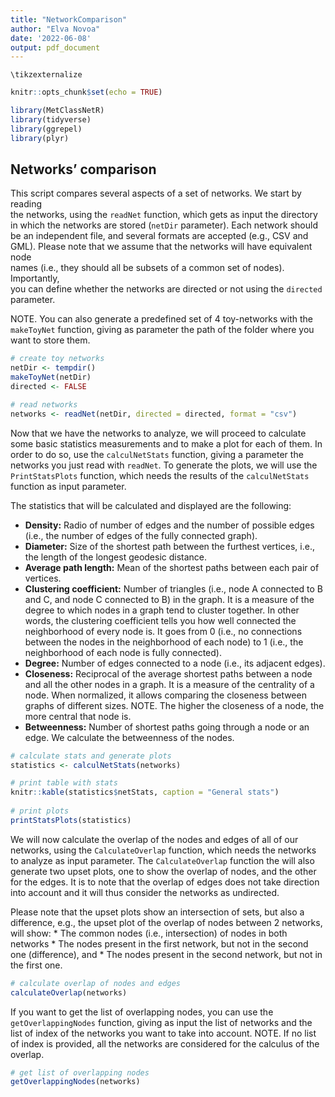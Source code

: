 ```yaml
---
title: "NetworkComparison"
author: "Elva Novoa"
date: '2022-06-08'
output: pdf_document
---
```


```cat
\tikzexternalize
```


```r
knitr::opts_chunk$set(echo = TRUE)

library(MetClassNetR)
library(tidyverse)
library(ggrepel)
library(plyr)
```

## Networks' comparison

This script compares several aspects of a set of networks. We start by reading  
the networks, using the `readNet` function, which gets as input the directory
in which the networks are stored (`netDir` parameter). Each network 
should be an independent file, and several formats are accepted (e.g., CSV and 
GML). Please note that we assume that the networks will have equivalent node  
names (i.e., they should all be subsets of a common set of nodes). Importantly,  
you can define whether the networks are directed or not using the `directed` 
parameter.

NOTE. You can also generate a predefined set of 4 toy-networks with the 
`makeToyNet` function, giving as parameter the path of the folder where you 
want to store them.

```r
# create toy networks
netDir <- tempdir()
makeToyNet(netDir)
directed <- FALSE

# read networks
networks <- readNet(netDir, directed = directed, format = "csv")

```

Now that we have the networks to analyze, we will proceed to calculate some 
basic statistics measurements and to make a plot for each of them. In order to 
do so, use the `calculNetStats` function, giving a parameter the networks you 
just read with `readNet`. To generate the plots, we will use the 
`PrintStatsPlots` function, which needs the results of the `calculNetStats` 
function as input parameter.

The statistics that will be calculated and displayed are the following:

* **Density:** Radio of number of edges and the number of possible edges (i.e.,
the number of edges of the fully connected graph).
* **Diameter:** Size of the shortest path between the furthest vertices, i.e.,
the length of the longest geodesic distance.
* **Average path length:** Mean of the shortest paths between each pair of
vertices.
* **Clustering coefficient:** Number of triangles (i.e., node A connected to
B and C, and node C connected to B) in the graph. It is a measure of the degree
to which nodes in a graph tend to cluster together. In other words, the 
clustering coefficient tells you how well connected the neighborhood of 
every node is. It goes from 0 (i.e., no connections between the nodes in the 
neighborhood of each node) to 1 (i.e., the neighborhood of each node is fully 
connected).
* **Degree:** Number of edges connected to a node (i.e., its adjacent edges).
* **Closeness:** Reciprocal of the average shortest paths between a node and 
all the other nodes in a graph. It is a measure of the centrality of a node. 
When normalized, it allows comparing the closeness between graphs of different 
sizes. NOTE. The higher the closeness of a node, the more central that node is.
* **Betweenness:** Number of shortest paths going through a node or an edge. 
We calculate the betweenness of the nodes.

```r
# calculate stats and generate plots
statistics <- calculNetStats(networks)

# print table with stats 
knitr::kable(statistics$netStats, caption = "General stats")
  
# print plots
printStatsPlots(statistics)
```

We will now calculate the overlap of the nodes and edges of all of our 
networks, using the `CalculateOverlap` function, which needs the networks to 
analyze as input parameter. The `CalculateOverlap` function the will also 
generate two upset plots, one to show the overlap of nodes, and the other for 
the edges. It is to note that the overlap of edges does not take direction into 
account and it will thus consider the networks as undirected.

Please note that the upset plots show an intersection of sets, but also a
difference, e.g., the upset plot of the overlap of nodes between 2 networks, 
will show:
* The common nodes (i.e., intersection) of nodes in both networks
* The nodes present in the first network, but not in the second one
(difference), and
* The nodes present in the second network, but not in the first one.

```r
# calculate overlap of nodes and edges
calculateOverlap(networks)
```

If you want to get the list of overlapping nodes, you can use the 
`getOverlappingNodes` function, giving as input the list of networks and the 
list of index of the networks you want to take into account. 
NOTE. If no list of index is provided, all the networks are considered for the 
calculus of the overlap.

```r
# get list of overlapping nodes 
getOverlappingNodes(networks)
```
